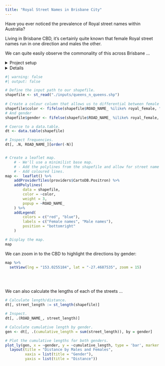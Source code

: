 ```yaml
---
title: "Royal Street Names in Brisbane City"
---
```


Have you ever noticed the prevalence of Royal street names within Australia?

Living in Brisbane CBD, it's certainly quite known that female Royal street names run in one direction and males the other.

We can quite easily observe the commonality of this across Brisbane ...


<details><summary>Project setup</summary>
```r
#| warning: false
#| output: false

# install.packages("sf")
# install.packages("rmapshaper")
# install.packages("leaflet")
# install.packages("rgeos")
# install.packages("plotly")

# Restore our r environment.
renv::restore(prompt = F)

# Load required packages.
library(sf)             # For reading Shape files.
library(rgeos)          # For reducing Shape files.
library(leaflet)        # Plotting Shape files.
library(data.table)     # For data.tables.
library(plotly)         # For plotsY.

# Define a regex pattern of word-bounded Royal female and males names.
royal_female <- "\\b(Adelaide|Cordelia|countess|Cordeilla|Ann|Queen|Victoria|Mary|Louise|Alexandra|Elizabeth|Alice|Margaret|Charlotte|Augusta|Helena|Maud|Agnes|Helene|Caroline|Olga|Louisa|Diana)\\b"
royal_male <- "\\b(Albert|George|Charles|Edward|earl|Christian|Frederick|Louis|Arthur|William|Henry|Alexander|John|Philip|Douglas|Ernest|Patrick|Friederike|Auguste|Francis|David|Augustus|Antony)\\b"
```
</details>

<details>

```r
if(F){
    # Read the shapefile
    shapefile <- st_read("C:\\temp\\QSC_Extracted_Data\\QSC_Extracted_Data_20240418_144922083000-53700\\Queensland_roads_and_tracks.shp")


    # We're only interested in Brisbane City and of the below road class types.
    shapefile <- shapefile[
        shapefile$LGA_NAME_R == "Brisbane City"
    , ]
    shapefile <- shapefile[shapefile$ROAD_NAME_ %ilike% royal_female | shapefile$ROAD_NAME_ %ilike% royal_male, ]

    dt <- data.table(shapefile)

    View(dt[, .N, ROAD_NAME_][order(-N)])


    remove <- "Saint Helena|Mary Ellen| HOLT |CHRISTIAN COL|M MAC|OUTREACH|E ANNE L|FARRIOR|WILLIAM FAR| LESLIE |TONGE|JOHN FRAN|JOHN FINN|SAINT GEOR|JOHN FISH| GOD |SAINT|BISHOP|JOHN BRI|ISLEY| ULM |ARTHUR GO|SIR DA|GASKIN|SIRETT|JOLLY|COOKMAN|E PAGE"

    shapefile <- shapefile[!shapefile$ROAD_NAME_ %ilike% remove, ]

    dt <- data.table(shapefile)

    View(dt[, .N, ROAD_NAME_][order(-N)])


    st_write(shapefile, "./inputs/queens_n_queens.shp")

    head(shapefile)
    }
```
</details>

```r
#| warning: false
#| output: false

# Define the input path to our shapefile.
shapefile <- st_read("./inputs/queens_n_queens.shp")
 
# Create a colour column that allows us to differential between female and male.
shapefile$color <- fifelse(shapefile$ROAD_NAME_ %ilike% royal_female, "red", "blue")
# And gender
shapefile$gender <- fifelse(shapefile$ROAD_NAME_ %ilike% royal_female, "Female", "Male")

# Coerce to a data.table.
dt <- data.table(shapefile)

# Inspect frequencies.
dt[, .N, ROAD_NAME_][order(-N)]


# Create a leaflet map.
    # - We'll use a minimilist base map.
    # - Add the polylines from the shapefile and allow for street name popups.
    # - Add coloured lines.
map <-  leaflet() %>%
    addProviderTiles(providers$CartoDB.Positron) %>%
    addPolylines(
        data = shapefile,
        color = ~color,
        weight = 3,
        popup = ~ROAD_NAME_
    ) %>%
    addLegend(
        colors = c("red", "blue"),
        labels = c("Female names", "Male names"),
        position = "bottomright"
    )
```

```r
# Display the map.
map
```

We can zoom in to the CBD to highlight the directions by gender:

```r
map %>%
  setView(lng = "153.0255184", lat = "-27.4687535", zoom = 15)
```

<br><br>

We can also calculate the lengths of each of the streets ...

```r
# Calculate length/distance.
dt[, street_length := st_length(shapefile)]

# Inspect.
dt[, .(ROAD_NAME_, street_length)]

# Calculate cumulative length by gender.
gen <- dt[, .(cumulative_length = sum(street_length)), by = gender]

# Plot the cumulative lengths for both genders.
plot_ly(gen, x = ~gender, y = ~cumulative_length, type = 'bar', marker = list(color = c("pink", "#ADD8E6"))) %>%
  layout(title = "Distance by Males and Females",
         xaxis = list(title = "Gender"),
         yaxis = list(title = "Distance"))
```
